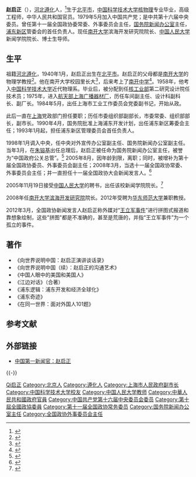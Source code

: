 {{Infobox officeholder
| 图像        = 
| 图像说明    = 
| 职务1       = [[中国人民政治协商会议全国委员会外事委员会|中国人民政治协商会议全国委员会外事委员会]]主任
| 就任日期1   = 2008年3月
| 卸任日期1   = 2013年3月
| 前任1       = [[刘剑锋|刘剑锋]]
| 继任1       = [[潘云鹤|潘云鹤]]
| 职务2       = [[国务院新闻办公室|国务院新闻办公室]]主任
| 就任日期2   = 1998年4月
| 卸任日期2   = 2005年8月
| 前任2       = [[曾建徽|曾建徽]]
| 继任2       = [[蔡武|蔡武]]
| 职务3       = 
| 就任日期3   = 
| 卸任日期3   = 
| 前任3       = 
| 继任3       = 
| 职务4       = 
| 就任日期4   = 
| 卸任日期4   = 
| 前任4       = 
| 继任4       = 
| 姓名        = 赵启正
| 原名        = 
| 出生日期    = {{birth year and age|1940|1}}
| 出生地点    = {{CHN-1928}}[[北平市|北平市]]
| 逝世日期    = <!-- {{death date and age|}}（死亡在前，出生在后）{{death year and age| }} -->
| 逝世地点    = 
| 政党        = {{CPC}}
| 父母        = 
| 配偶        = <!--{{marriage|姓名|}} -->
| 子女        = 
| 亲属        = 
| 信仰        = 
| 著作        = 《向世界说明中国：赵启正演讲谈话录》<br>《向世界说明中国（续）：赵启正的沟通艺术》<br>《中国人眼中的美国和美国人》<br>《江边对话》（合著）<br>《浦东逻辑：浦东开发和经济全球化》<br>《浦东奇迹》<br>《在同一世界：面对外国人101题》
| 母校        = [[中国科学技术大学|中国科学技术大学]][[核物理|核物理]]系毕业
| 网站        = 
| 签名        = 
| 脚注        = 
| 经历        = 
*<span style="color: blue;">中共上海市委常委<br>（1986年－1993年）</span>
*<span style="color: blue;">中共上海市委组织部部长<br>（1986年1月－1991年）</span>
*<span style="color: blue;">浦东新区筹委会主任<br>（1990年－1993年）</span>
*<span style="color: blue;">上海市人民政府副市长<br>（1991年－1998年）</span>
*<span style="color: blue;">中共浦东新区工委书记、管理委员会主任<br>（1993年1月－1998年1月）</span>
*<span style="color: blue;">国务院新闻办公室副主任<br>（1998年1月－4月）</span>
*<span style="color: blue;">国务院新闻办公室主任<br>（1998年4月－2005月8月）</span>
*<span style="color: blue;">中共中央委员会委员<br>（2002年11月－2007年10月）</span>
*<span style="color: blue;">全国政协委员<br>（2005年2月－2013年3月）</span>
*<span style="color: blue;">全国政协外事委员会副主任<br>（2005年3月－2008年3月）</span>
*<span style="color: blue;">全国政协常务委员会委员<br>（2008年3月－2013年3月）</span>
*<span style="color: blue;">全国政协外事委员会主任<br>（2008年3月－2013年3月）</span>
}}
'''赵启正'''（{{bd|1940年|1月||catIdx=Zhao赵}}），[[河北省|河北]][[遵化市|遵化]]人，<ref>{{Cite news |url=http://news.sina.com.cn/c/2011-04-19/113622319363.shtml |title=赵启正：致开幕辞 |via=新浪网 |date=2011-04-19 |work=环球时报 |accessdate=2020-07-08 |archive-date=2020-07-08 |archive-url=https://web.archive.org/web/20200708123440/http://news.sina.com.cn/c/2011-04-19/113622319363.shtml |dead-url=no }}</ref>生于[[北平市|北平市]]，[[中国科学技术大学|中国科学技术大学]][[核物理|核物理]]专业毕业，高级工程师，中华人民共和国官员。1979年5月加入中国共产党；是中共第十六届中央委员。曾任第十一届全国政协委常委、外事委员会主任，[[国务院新闻办公室|国务院新闻办公室]]主任，[[浦东新区|浦东新区]]管委会的首任负责人。现任[[南开大学|南开大学]]滨海开发研究院院长、[[中国人民大学|中国人民大学]]新闻学院院长、博士生导师。

== 生平==
祖籍[[河北省|河北]][[遵化市|遵化]]，1940年1月，赵启正出生在[[北平市|北平市]]。赵启正的父母都是[[南开大学|南开大学]]的物理学教授<ref>{{Cite news |url=https://e.thecover.cn/shtml/hxdsb/20181015/90418.shtml |title=“浦东先生”赵启正 种下中国经济最具活力的种子 |date=2018-10-15 |work=华西都市报 |accessdate=2020-07-08 |archive-date=2020-07-11 |archive-url=https://web.archive.org/web/20200711044255/https://e.thecover.cn/shtml/hxdsb/20181015/90418.shtml |dead-url=no }}</ref>。他在南开大学校园里长大<ref>{{Cite news |url=http://news.nankai.edu.cn/mtnk/system/2016/12/13/000310594.shtml |title=对话赵启正——对南开的一草一木感情深厚 |via=南开大学 |date=2016-12-13 |work=每日新报 |accessdate=2020-07-08 |archive-date=2020-07-08 |archive-url=https://web.archive.org/web/20200708120016/http://news.nankai.edu.cn/mtnk/system/2016/12/13/000310594.shtml |dead-url=no }}</ref>，后来考上了[[天津市南开中学|南开中学]]<ref>{{Cite news |url=http://www.rmhb.com.cn/wh/201901/t20190114_800154197.html |title=赵启正：用“国际语言”讲好中国故事 |date=2019-01-14 |work=人民画报 |accessdate=2020-07-08 |archive-date=2020-10-31 |archive-url=https://web.archive.org/web/20201031103516/http://www.rmhb.com.cn/wh/201901/t20190114_800154197.html |dead-url=no }}</ref>。1958年，他考入[[中国科学技术大学|中国科学技术大学]]近代物理系。毕业后，被分配到任[[中华人民共和国核工业部|核工业部]]第二研究设计院任技术员；1975年，进入[[中华人民共和国航天工业部|航天部]][[上海广播器材厂|上海广播器材厂]]，历任车间副主任、设计科副科长、副厂长。1984年5月，出任上海市工业工作委员会党委副书记，开始从政。

此后一直在[[上海市|上海]]党政部门担任要职；历任市委组织部副部长，市委常委、组织部部长，副市长。1990年4月，国务院批准上海浦东开发计划，出任浦东新区筹委会主任；1993年1月起，担任浦东新区管理委员会首任负责人。

1998年1月调入中央，任中央对外宣传办公室副主任、国务院新闻办公室副主任。当年3月，在[[朱镕基|朱镕基]]出任总理后，赵启正被任命为国务院新闻办公室主任，被誉为“中国政府公关总管”。<ref>{{Cite web |url=http://news.sohu.com/20100302/n270503481.shtml |title=两会发言人赵启正称我是职务人 表述准确最重要 |access-date=2010-09-06 |archive-date=2020-04-08 |archive-url=https://web.archive.org/web/20200408015921/http://news.sohu.com/20100302/n270503481.shtml |dead-url=no }}</ref> 2005年8月，因年龄到限，离职；同时，被增补为第十届全国政协委员、外事委员会副主任；2008年3月，当选十一届全国政协常委、外事委员会主任；并一直担任十一届全国政协大会新闻发言人。<ref>{{Cite web |url=http://news.xinhuanet.com/ziliao/2002-03/05/content_300452.htm |title=新华网资料：赵启正简历 |access-date=2010-09-06 |archive-date=2010-09-17 |archive-url=https://web.archive.org/web/20100917235211/http://news.xinhuanet.com/ziliao/2002-03/05/content_300452.htm |dead-url=no }}</ref>

2005年11月19日接受[[中国人民大学|中国人民大学]]的聘书，出任该校新闻学院院长。<ref>{{Cite web |url=http://campus.chsi.com.cn/xy/zjxz/200809/20080924/8453385.html |title=赵启正：“中国形象大使” |access-date=2010-09-06 |archive-date=2011-01-29 |archive-url=https://web.archive.org/web/20110129010327/http://campus.chsi.com.cn/xy/zjxz/200809/20080924/8453385.html |dead-url=no }}</ref>

2008年任[[南开大学滨海开发研究院|南开大学滨海开发研究院]]院长。2012年受聘为[[华东师范大学|华东师范大学]]兼职教授。

2012年3月，全国政协新闻发言人赵启正称外媒对“[[王立军事件|王立军事件]]”进行拼图式报道和靠想象绘制，这些"拼图"都是不准确的，甚至是荒唐的，并指“王立军事件”为一个孤立的事件。

== 著作 ==
*《向世界说明中国：赵启正演讲谈话录》
*《向世界说明中国（续）：赵启正的沟通艺术》
*《中国人眼中的美国和美国人》
*《江边对话》（合著）
*《浦东逻辑：浦东开发和经济全球化》
*《浦东奇迹》
*《在同一世界：面对外国人101题》

== 参考文献 ==
{{Reflist}}

== 外部链接 ==
* [https://web.archive.org/web/20130612102745/http://www.chuanmeijia.com/zt/mingrentang/zhaoqizheng/ 中国第一新闻官：赵启正]

{{-}}
{{start box}}
{{s-gov|prc}}
{{s-new}}
{{s-title|[[浦东新区|浦东新区]]管理委员会主任|1992年10月－1998年1月}}
{{s-after|[[周禹鹏|周禹鹏]]}}
{{s-before|[[曾建徽|曾建徽]]}}
{{s-title|[[国务院新闻办公室|国务院新闻办公室]]主任|1998年4月－2005年8月}}
{{s-after|[[蔡武|蔡武]]}}
{{s-ppo|cpc}}
{{s-new}}
{{s-title|中国共产党[[浦东新区|浦东新区]]工作委员会书记|1992年10月－1998年1月}}
{{s-after|[[周禹鹏|周禹鹏]]}}
{{s-par|prc-ncppcc}}
{{s-before|[[刘剑锋|刘剑锋]]}}
{{s-title|[[中国人民政治协商会议全国委员会外事委员会|中国人民政治协商会议全国委员会外事委员会]]主任|2008年3月－2013年3月}}
{{s-after|[[潘云鹤|潘云鹤]]}}
{{end box}}

{{DEFAULTSORT:Zhao赵启正}}
[[Category:赵姓|Qi启正]]
[[Category:北京人|Category:北京人]]
[[Category:遵化人|Category:遵化人]]
[[Category:上海市人民政府副市长|Category:上海市人民政府副市长]]
[[Category:中国科学技术大学校友|Category:中国科学技术大学校友]]
[[Category:中国人民大学教师|Category:中国人民大学教师]]
[[Category:中華人民共和國政府官員|Category:中華人民共和國政府官員]]
[[Category:中国共产党第十六届中央委员会委员|Category:中国共产党第十六届中央委员会委员]]
[[Category:第十屆全國政協委員|Category:第十屆全國政協委員]]
[[Category:第十一届全国政协常务委员|Category:第十一届全国政协常务委员]]
[[Category:国务院新闻办公室主任|Category:国务院新闻办公室主任]]
[[Category:全国政协外事委员会主任|Category:全国政协外事委员会主任]]